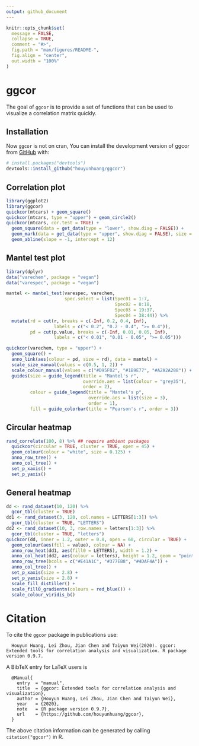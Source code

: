 ```yaml
---
output: github_document
---
```


```r
knitr::opts_chunk$set(
  message = FALSE,
  collapse = TRUE,
  comment = "#>",
  fig.path = "man/figures/README-",
  fig.align = "center",
  out.width = "100%"
)
```

# ggcor

The goal of `ggcor` is to provide a set of functions that can be used to visualize a correlation matrix quickly.

## Installation

Now `ggcor` is not on cran, You can install the development version of ggcor from [GitHub](https://github.com/) with:

``` r
# install.packages("devtools")
devtools::install_github("houyunhuang/ggcor")
```
## Correlation plot

```r
library(ggplot2)
library(ggcor)
quickcor(mtcars) + geom_square()
quickcor(mtcars, type = "upper") + geom_circle2()
quickcor(mtcars, cor.test = TRUE) +
  geom_square(data = get_data(type = "lower", show.diag = FALSE)) +
  geom_mark(data = get_data(type = "upper", show.diag = FALSE), size = 2.5) +
  geom_abline(slope = -1, intercept = 12)
```

## Mantel test plot

```r
library(dplyr)
data("varechem", package = "vegan")
data("varespec", package = "vegan")

mantel <- mantel_test(varespec, varechem,
                      spec.select = list(Spec01 = 1:7,
                                         Spec02 = 8:18,
                                         Spec03 = 19:37,
                                         Spec04 = 38:44)) %>% 
  mutate(rd = cut(r, breaks = c(-Inf, 0.2, 0.4, Inf),
                  labels = c("< 0.2", "0.2 - 0.4", ">= 0.4")),
         pd = cut(p.value, breaks = c(-Inf, 0.01, 0.05, Inf),
                  labels = c("< 0.01", "0.01 - 0.05", ">= 0.05")))

quickcor(varechem, type = "upper") +
  geom_square() +
  anno_link(aes(colour = pd, size = rd), data = mantel) +
  scale_size_manual(values = c(0.5, 1, 2)) +
  scale_colour_manual(values = c("#D95F02", "#1B9E77", "#A2A2A288")) +
  guides(size = guide_legend(title = "Mantel's r",
                             override.aes = list(colour = "grey35"), 
                             order = 2),
         colour = guide_legend(title = "Mantel's p", 
                               override.aes = list(size = 3), 
                               order = 1),
         fill = guide_colorbar(title = "Pearson's r", order = 3))
```

## Circular heatmap

```r
rand_correlate(100, 8) %>% ## require ambient packages
  quickcor(circular = TRUE, cluster = TRUE, open = 45) +
  geom_colour(colour = "white", size = 0.125) +
  anno_row_tree() +
  anno_col_tree() +
  set_p_xaxis() +
  set_p_yaxis()
```

## General heatmap

```r
dd <- rand_dataset(10, 120) %>% 
  gcor_tbl(cluster = TRUE)
dd1 <- rand_dataset(3, 120, col.names = LETTERS[1:3]) %>% 
  gcor_tbl(cluster = TRUE, "LETTERS")
dd2 <- rand_dataset(10, 3, row.names = letters[1:3]) %>% 
  gcor_tbl(cluster = TRUE, "letters")
quickcor(dd, inner = 1.2, outer = 0.8, open = 60, circular = TRUE) +
  geom_colour(aes(fill = value), colour = NA) +
  anno_row_heat(dd1, aes(fill0 = LETTERS), width = 1.2) +
  anno_col_heat(dd2, aes(colour = letters), height = 1.2, geom = "point") +
  anno_row_tree(bcols = c("#E41A1C", "#377EB8", "#4DAF4A")) +
  anno_col_tree() +
  set_p_xaxis(size = 2.8) +
  set_p_yaxis(size = 2.8) +
  scale_fill_distiller() +
  scale_fill0_gradientn(colours = red_blue()) +
  scale_colour_viridis_b()
```

# Citation 

To cite the `ggcor` package in publications use:
```
  Houyun Huang, Lei Zhou, Jian Chen and Taiyun Wei(2020). ggcor: Extended tools for correlation analysis and visualization. R package version 0.9.7.
```

A BibTeX entry for LaTeX users is
```
  @Manual{
    entry  = "manual",
    title  = {ggcor: Extended tools for correlation analysis and visualization},
    author = {Houyun Huang, Lei Zhou, Jian Chen and Taiyun Wei},
    year   = {2020},
    note   = {R package version 0.9.7},
    url    = {https://github.com/houyunhuang/ggcor},
  }
```

The above citation information can be generated by calling `citation("ggcor")` in R.
